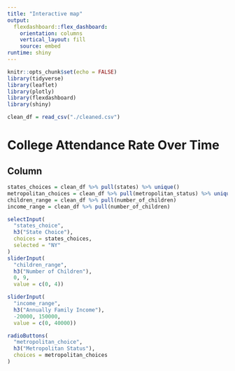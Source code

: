 ```yaml
---
title: "Interactive map"
output: 
  flexdashboard::flex_dashboard:
    orientation: columns
    vertical_layout: fill
    source: embed
runtime: shiny
---
```


```r
knitr::opts_chunk$set(echo = FALSE)
library(tidyverse)
library(leaflet)
library(plotly)
library(flexdashboard)
library(shiny)
```

```r
clean_df = read_csv("./cleaned.csv")
```

College Attendance Rate Over Time
===================================== 

Column {.sidebar}
-----------------------------------------------------------------------
```r
states_choices = clean_df %>% pull(states) %>% unique()
metropolitan_choices = clean_df %>% pull(metropolitan_status) %>% unique()
children_range = clean_df %>% pull(number_of_children)
income_range = clean_df %>% pull(number_of_children)

selectInput(
  "states_choice",
  h3("State Choice"),
  choices = states_choices,
  selected = "NY"
)
sliderInput(
  "children_range",
  h3("Number of Children"),
  0, 9, 
  value = c(0, 4))

sliderInput(
  "income_range",
  h3("Annually Family Income"),
  -20000, 150000, 
  value = c(0, 40000))

radioButtons(
  "metropolitan_choice",
  h3("Metropolitan Status"),
  choices = metropolitan_choices
)
```





